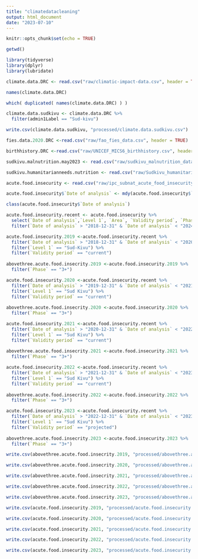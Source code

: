 ```yaml
---
title: "climatedatacleaning"
output: html_document
date: "2023-07-10"
---
```


```r
knitr::opts_chunk$set(echo = TRUE)

getwd()
```

```r
library(tidyverse)
library(dplyr)
library(lubridate)

```


```r

climate.data.DRC <- read.csv("raw/climatic-impact-data.csv", header = TRUE, check.names = F)

names(climate.data.DRC)

which( duplicated( names(climate.data.DRC) ) )

climate.data.sudkivu <- climate.data.DRC %>%
  filter(admin1Label == "Sud-kivu")

write.csv(climate.data.sudkivu, "processed/climate.data.sudkivu.csv")

```

```r

fies.data.2020.DRC <-read.csv("raw/fao_fies_data.csv", header = TRUE)

```

```r

birthhistory.DRC <-read.csv("raw/UNICEF_MICS6_birthhistory.csv", header = TRUE, check.names = F)

```

```r

sudkivu.malnutrition.may2023 <- read.csv("raw/sudkivu_malnutrition_data_may2023.csv", header = TRUE, check.names = F)

```

```r

sudkivu.humanitarianneeds.nutrition <- read.csv("raw/Sudkivu_humanitarianneeds_nutritiononly_dhx_data.csv", header = TRUE, check.names = F)

```

```r

acute.food.insecurity <- read.csv("raw/ipc_subnat_acute_food_insecurity.csv", header = TRUE, check.names = F)

acute.food.insecurity$`Date of analysis` <- mdy(acute.food.insecurity$`Date of analysis`)

class(acute.food.insecurity$`Date of analysis`)

acute.food.insecurity.recent <- acute.food.insecurity %>%
  select(`Date of analysis`,`Level 1`, `Area`, `Validity period`, `Phase`, `Number`, `Percentage`) %>%
  filter(`Date of analysis` > "2018-12-31" & `Date of analysis` < "2024-01-01")

acute.food.insecurity.2019 <-acute.food.insecurity.recent %>%
  filter(`Date of analysis` > "2018-12-31" & `Date of analysis` < "2020-01-01") %>%
  filter(`Level 1` == "Sud-Kivu") %>%
  filter(`Validity period` == "current")
  
abovethree.acute.food.insecrity.2019 <-acute.food.insecurity.2019 %>%
  filter(`Phase` == "3+")

acute.food.insecurity.2020 <-acute.food.insecurity.recent %>%
  filter(`Date of analysis` > "2019-12-31" & `Date of analysis` < "2021-01-01") %>%
  filter(`Level 1` == "Sud Kivu") %>%
  filter(`Validity period` == "current")
  
abovethree.acute.food.insecrity.2020 <-acute.food.insecurity.2020 %>%
  filter(`Phase` == "3+")

acute.food.insecurity.2021 <-acute.food.insecurity.recent %>%
  filter(`Date of analysis` > "2020-12-31" & `Date of analysis` < "2022-01-01") %>%
  filter(`Level 1` == "Sud Kivu") %>%
  filter(`Validity period` == "current")
  
abovethree.acute.food.insecrity.2021 <-acute.food.insecurity.2021 %>%
  filter(`Phase` == "3+")

acute.food.insecurity.2022 <-acute.food.insecurity.recent %>%
  filter(`Date of analysis` > "2021-12-31" & `Date of analysis` < "2023-01-01") %>%
  filter(`Level 1` == "Sud Kivu") %>%
  filter(`Validity period` == "current")
  
abovethree.acute.food.insecrity.2022 <-acute.food.insecurity.2022 %>%
  filter(`Phase` == "3+")

acute.food.insecurity.2023 <-acute.food.insecurity.recent %>%
  filter(`Date of analysis` > "2022-12-31" & `Date of analysis` < "2023-12-31") %>%
  filter(`Level 1` == "Sud Kivu") %>%
  filter(`Validity period` == "projected")
  
abovethree.acute.food.insecrity.2023 <-acute.food.insecurity.2023 %>%
  filter(`Phase` == "3+")

write.csv(abovethree.acute.food.insecrity.2019, "processed/abovethree.acute.food.insecurity.2019.csv")

write.csv(abovethree.acute.food.insecrity.2020, "processed/abovethree.acute.food.insecurity.2020.csv")

write.csv(abovethree.acute.food.insecrity.2021, "processed/abovethree.acute.food.insecurity.2021.csv")

write.csv(abovethree.acute.food.insecrity.2022, "processed/abovethree.acute.food.insecurity.2022.csv")

write.csv(abovethree.acute.food.insecrity.2023, "processed/abovethree.acute.food.insecurity.2023.csv")

write.csv(acute.food.insecurity.2019, "processed/acute.food.insecurity.2019.csv")

write.csv(acute.food.insecurity.2020, "processed/acute.food.insecurity.2020.csv")

write.csv(acute.food.insecurity.2021, "processed/acute.food.insecurity.2021.csv")

write.csv(acute.food.insecurity.2022, "processed/acute.food.insecurity.2022.csv")

write.csv(acute.food.insecurity.2023, "processed/acute.food.insecurity.2023.csv")

```

